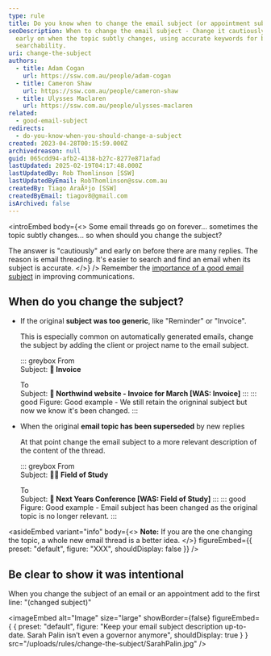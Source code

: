 ```yaml
---
type: rule
title: Do you know when to change the email subject (or appointment subject)?
seoDescription: When to change the email subject - Change it cautiously and
  early on when the topic subtly changes, using accurate keywords for better
  searchability.
uri: change-the-subject
authors:
  - title: Adam Cogan
    url: https://ssw.com.au/people/adam-cogan
  - title: Cameron Shaw
    url: https://ssw.com.au/people/cameron-shaw
  - title: Ulysses Maclaren
    url: https://ssw.com.au/people/ulysses-maclaren
related:
  - good-email-subject
redirects:
  - do-you-know-when-you-should-change-a-subject
created: 2023-04-28T00:15:59.000Z
archivedreason: null
guid: 065cdd94-afb2-4138-b27c-8277e871afad
lastUpdated: 2025-02-19T04:17:48.000Z
lastUpdatedBy: Rob Thomlinson [SSW]
lastUpdatedByEmail: RobThomlinson@ssw.com.au
createdBy: Tiago AraÃºjo [SSW]
createdByEmail: tiagov8@gmail.com
isArchived: false
---
```

<introEmbed
  body={<>
Some email threads go on forever... sometimes the topic subtly changes... so when should you change the subject?

The answer is "cautiously" and early on before there are many replies. The reason is email threading. It's easier to search and find an email when its subject is accurate.
  </>}
/>
Remember the [importance of a good email subject](/good-email-subject) in improving communications.

## When do you change the subject?

* If the original **subject was too generic**, like "Reminder" or "Invoice".

  This is especially common on automatically generated emails, change the subject by adding the client or project name to the email subject.

  ::: greybox
  From\
  Subject: **📃 Invoice**

  To\
  Subject: **📃 Northwind website - Invoice for March \[WAS: Invoice]**
  :::
  ::: good
  Figure: Good example - We still retain the origninal subject but now we know it's been changed.
  :::
* When the original **email topic has been superseded** by new replies

  At that point change the email subject to a more relevant description of the content of the thread.

  ::: greybox
  From\
  Subject: **🧑‍🏫 Field of Study**

  To\
  Subject: **🏫 Next Years Conference \[WAS: Field of Study]**
  :::
  ::: good
  Figure: Good example - Email subject has been changed as the original topic is no longer relevant.
  :::

<asideEmbed
  variant="info"
  body={<>
    **Note:** If you are the one changing the topic, a whole new email thread is a better idea.
  </>}
  figureEmbed={{
    preset: "default",
    figure: "XXX",
    shouldDisplay: false
  }}
/>

## Be clear to show it was intentional

When you change the subject of an email or an appointment add to the first line: "(changed subject)"


<imageEmbed
  alt="Image"
  size="large"
  showBorder={false}
  figureEmbed={ {
    preset: "default",
    figure: "Keep your email subject description up-to-date. Sarah Palin isn’t even a governor anymore",
    shouldDisplay: true
  } }
  src="/uploads/rules/change-the-subject/SarahPalin.jpg"
/>
